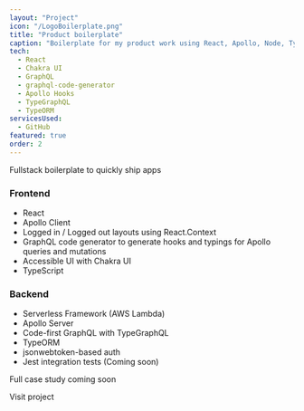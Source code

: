 ```yaml
---
layout: "Project"
icon: "/LogoBoilerplate.png"
title: "Product boilerplate"
caption: "Boilerplate for my product work using React, Apollo, Node, TypeORM"
tech:
  - React
  - Chakra UI
  - GraphQL
  - graphql-code-generator
  - Apollo Hooks
  - TypeGraphQL
  - TypeORM
servicesUsed:
  - GitHub
featured: true
order: 2
---
```



<ArticleImage src="/articles/screen-boilerplate.png" />

Fullstack boilerplate to quickly ship apps

### Frontend

- React
- Apollo Client
- Logged in / Logged out layouts using React.Context
- GraphQL code generator to generate hooks and typings for Apollo queries and mutations
- Accessible UI with Chakra UI
- TypeScript

### Backend

- Serverless Framework (AWS Lambda)
- Apollo Server
- Code-first GraphQL with TypeGraphQL
- TypeORM
- jsonwebtoken-based auth
- Jest integration tests (Coming soon)

Full case study coming soon

<Link display="inline-block" target="_new" href="https://github.com/johnkueh/product-boilerplate">Visit project</Link>

